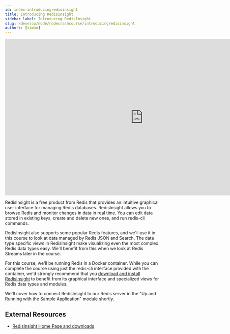 ```yaml
---
id: index-introducingredisinsight
title: Introducing RedisInsight
sidebar_label: Introducing RedisInsight
slug: /develop/node/nodecrashcourse/introducingredisinsight
authors: [simon]
---
```



<Authors frontMatter={frontMatter} />

<div class="text--center">
  <iframe
    width="896"
    height="509"
    src="https://www.youtube.com/embed/EUY8WyQdR-o"
    frameborder="0"
    allow="accelerometer; autoplay; clipboard-write; encrypted-media; gyroscope; picture-in-picture"
    allowfullscreen></iframe>
</div>

RedisInsight is a free product from Redis that provides an intuitive graphical user interface for managing Redis databases. RedisInsight allows you to browse Redis and monitor changes in data in real time. You can edit data stored in existing keys, create and delete new ones, and run redis-cli commands.

RedisInsight also supports some popular Redis features, and we'll use it in this course to look at data managed by Redis JSON and Search. The data type specific views in RedisInsight make visualizing even the most complex Redis data types easy. We'll benefit from this when we look at Redis Streams later in the course.

For this course, we'll be running Redis in a Docker container. While you can complete the course using just the redis-cli interface provided with the container, we'd strongly recommend that you [download and install RedisInsight](https://redis.com/redis-enterprise/redis-insight/) to benefit from its graphical interface and specialized views for Redis data types and modules.

We'll cover how to connect RedisInsight to our Redis server in the "Up and Running with the Sample Application" module shortly.

## External Resources

- [RedisInsight Home Page and downloads](https://redis.com/redis-enterprise/redis-insight/)
